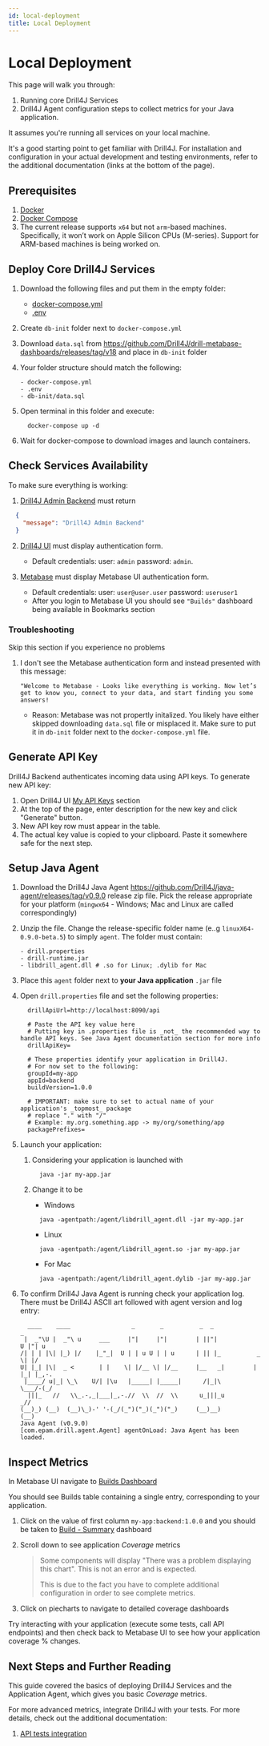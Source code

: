```yaml
---
id: local-deployment
title: Local Deployment
---
```


# Local Deployment

This page will walk you through:
1. Running core Drill4J Services
2. Drill4J Agent configuration steps to collect metrics for your Java application.

It assumes you're running all services on your local machine.

It's a good starting point to get familiar with Drill4J. For installation and configuration in your actual development and testing environments, refer to the additional documentation (links at the bottom of the page).

## Prerequisites

1. [Docker](https://www.docker.com/)
2. [Docker Compose](https://docs.docker.com/compose/)
2. The current release supports `x64` but not `arm`-based machines. Specifically, it won’t work on Apple Silicon CPUs (M-series). Support for ARM-based machines is being worked on.

## Deploy Core Drill4J Services

1. Download the following files and put them in the empty folder:

    - [docker-compose.yml](/files/0.9.0/deploy-drill4j-services/docker-compose.yml)
    - [.env](/files/0.9.0/deploy-drill4j-services/drill.env)

2. Create `db-init` folder next to `docker-compose.yml`

3. Download `data.sql` from https://github.com/Drill4J/drill-metabase-dashboards/releases/tag/v18 and place in `db-init` folder

4. Your folder structure should match the following:

    ```
    - docker-compose.yml
    - .env
    - db-init/data.sql
    ```

5. Open terminal in this folder and execute:

    ```shell
      docker-compose up -d
    ```

6. Wait for docker-compose to download images and launch containers.

## Check Services Availability

To make sure everything is working:

1. [Drill4J Admin Backend](http://localhost:8090/) must return 

  ```json
    {
      "message": "Drill4J Admin Backend"
    }
  ```

2. [Drill4J UI](http://localhost:8091) must display  authentication form.

    - Default credentials: user: `admin` password: `admin`.

3. [Metabase](http://localhost:8095) must display Metabase UI authentication form.

    - Default credentials: user: `user@user.user` password: `useruser1`
    - After you login to Metabase UI you should see `"Builds"` dashboard being available in Bookmarks section

### Troubleshooting

Skip this section if you experience no problems

1. I don't see the Metabase authentication form and instead presented with this message:

    ```
    "Welcome to Metabase - Looks like everything is working. Now let’s get to know you, connect to your data, and start finding you some answers!
    ```

    - Reason: Metabase was not propertly initalized. You likely have either skipped downloading `data.sql` file or misplaced it. Make sure to put it in `db-init` folder next to the `docker-compose.yml` file. 

## Generate API Key

Drill4J Backend authenticates incoming data using API keys. To generate new API key:

1. Open Drill4J UI [My API Keys](http://localhost:8091/my-api-keys) section 
3. At the top of the page, enter description for the new key and click "Generate" button.
4. New API key row must appear in the table.
5. The actual key value is copied to your clipboard. Paste it somewhere safe for the next step.

## Setup Java Agent

1. Download the Drill4J Java Agent <https://github.com/Drill4J/java-agent/releases/tag/v0.9.0> release zip file. Pick the release appropriate for your platform (`mingwx64` - Windows; Mac and Linux are called correspondingly)

2. Unzip the file. Change the release-specific folder name  (e..g `linuxX64-0.9.0-beta.5`) to simply `agent`. The folder must contain:

    ```
    - drill.properties
    - drill-runtime.jar
    - libdrill_agent.dll # .so for Linux; .dylib for Mac
    ```

3. Place this `agent` folder next to __your Java application__ `.jar` file

4. Open `drill.properties` file and set the following properties:
    
    ```properties
      drillApiUrl=http://localhost:8090/api

      # Paste the API key value here
      # Putting key in .properties file is _not_ the recommended way to handle API keys. See Java Agent documentation section for more info
      drillApiKey= 

      # These properties identify your application in Drill4J.
      # For now set to the following:
      groupId=my-app
      appId=backend
      buildVersion=1.0.0

      # IMPORTANT: make sure to set to actual name of your application's _topmost_ package
      # replace "." with "/"
      # Example: my.org.something.app -> my/org/something/app
      packagePrefixes=

    ```

3. Launch your application:

    1. Considering your application is launched with
   
        ```shell
          java -jar my-app.jar
        ```
    2. Change it to be

        - Windows
        ```shell
          java -agentpath:/agent/libdrill_agent.dll -jar my-app.jar
        ```
        - Linux
        ```shell
          java -agentpath:/agent/libdrill_agent.so -jar my-app.jar
        ```
        -  For Mac
        ```shell
          java -agentpath:/agent/libdrill_agent.dylib -jar my-app.jar
        ```

4. To confirm Drill4J Java Agent is running check your application log. There must be Drill4J ASCII art followed with agent version and log entry:

    ```log
      ____    ____                 _       _          _  _                _      
     |  _"\U |  _"\ u     ___     |"|     |"|        | ||"|            U |"| u   
    /| | | |\| |_) |/    |_"_|  U | | u U | | u      | || |_          _ \| |/    
    U| |_| |\|  _ <       | |    \| |/__ \| |/__     |__   _|        | |_| |_,-. 
     |____/ u|_| \_\    U/| |\u   |_____| |_____|      /|_|\          \___/-(_/  
      |||_   //   \\_.-,_|___|_,-.//  \\  //  \\      u_|||_u          _//       
    (__)_) (__)  (__)\_)-' '-(_/(_")("_)(_")("_)     (__)__)         (__)  
    Java Agent (v0.9.0)
    [com.epam.drill.agent.Agent] agentOnLoad: Java Agent has been loaded.
    ```

## Inspect Metrics

In Metabase UI navigate to [Builds Dashboard](http://localhost:8095/dashboard/1-builds?group=&app=)

You should see Builds table containing a single entry, corresponding to your application.

1. Click on the value of first column `my-app:backend:1.0.0` and you should be taken to [Build - Summary](http://localhost:8095/dashboard/2?group=my-app&app=backend&build=my-app%3Abackend%3A1.0.0&baseline_build=&package_filter=*&class_filter=*) dashboard

2. Scroll down to see application _Coverage_ metrics

    > Some components will display "There was a problem displaying this chart". This is not an error and is expected.
    > 
    > This is due to the fact you have to complete additional configuration in order to see complete metrics.

3. Click on piecharts to navigate to detailed coverage dashboards  

Try interacting with your application (execute some tests, call API endpoints) and then check back to Metabase UI to see how your application coverage % changes.

## Next Steps and Further Reading

This guide covered the basics of deploying Drill4J Services and the Application Agent, which gives you basic _Coverage_ metrics.

For more advanced metrics, integrate Drill4J with your tests. For more details, check out the additional documentation:

1. [API tests integration](/docs/tests-integration/api-tests)
